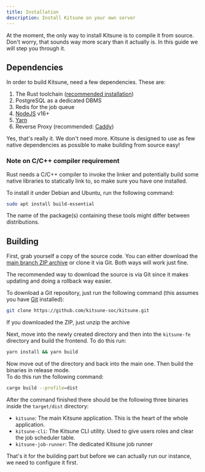 ```yaml
---
title: Installation
description: Install Kitsune on your own server
---
```



At the moment, the only way to install Kitsune is to compile it from source.  
Don't worry, that sounds way more scary than it actually is. In this guide we will step you through it.

## Dependencies

In order to build Kitsune, need a few dependencies. These are:

1. The Rust toolchain ([recommended installation](https://rustup.rs/))
2. PostgreSQL as a dedicated DBMS
3. Redis for the job queue
4. [NodeJS](https://nodejs.org/en) v16+
5. [Yarn](https://classic.yarnpkg.com/en/docs/install)
6. Reverse Proxy (recommended: [Caddy](https://caddyserver.com/docs/install))

Yes, that's really it. We don't need more. Kitsune is designed to use as few native dependencies as possible to make building from source easy!

### Note on C/C++ compiler requirement

Rust needs a C/C++ compiler to invoke the linker and potentially build some native libraries to statically link to, so make sure you have one installed.

To install it under Debian and Ubuntu, run the following command:

```bash
sudo apt install build-essential
```

The name of the package(s) containing these tools might differ between distributions.

## Building

First, grab yourself a copy of the source code. You can either download the [main branch ZIP archive](https://github.com/kitsune-soc/kitsune/archive/refs/heads/main.zip) or clone it via Git. Both ways will work just fine.

<Aside type="tip">
  The recommended way to download the source is via Git since it makes updating
  and doing a rollback way easier.
</Aside>

To download a Git repository, just run the following command (this assumes you have [Git](https://git-scm.com/) installed):

```bash
git clone https://github.com/kitsune-soc/kitsune.git
```

<Aside>If you downloaded the ZIP, just unzip the archive</Aside>

Next, move into the newly created directory and then into the `kitsune-fe` directory and build the frontend.
To do this run:

```bash
yarn install && yarn build
```

Now move out of the directory and back into the main one. Then build the binaries in release mode.  
To do this run the following command:

```bash
cargo build --profile=dist
```

After the command finished there should be the following three binaries inside the `target/dist` directory:

- `kitsune`: The main Kitsune application. This is the heart of the whole application.
- `kitsune-cli`: The Kitsune CLI utility. Used to give users roles and clear the job scheduler table.
- `kitsune-job-runner`: The dedicated Kitsune job runner

That's it for the building part but before we can actually run our instance, we need to configure it first.
